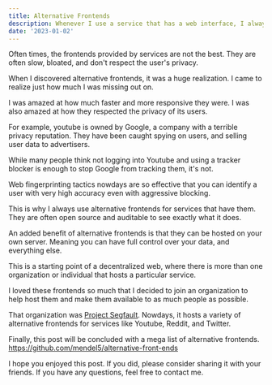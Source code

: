 ```yaml
---
title: Alternative Frontends
description: Whenever I use a service that has a web interface, I always try to find an alternative frontend for it. Here's why.
date: '2023-01-02'
---
```


Often times, the frontends provided by services are not the best. They are often slow, bloated, and don't respect the user's privacy. 

When I discovered alternative frontends, it was a huge realization. I came to realize just how much I was missing out on.

I was amazed at how much faster and more responsive they were. I was also amazed at how they respected the privacy of its users.

For example, youtube is owned by Google, a company with a terrible privacy reputation. They have been caught spying on users, and selling user data to advertisers.

While many people think not logging into Youtube and using a tracker blocker is enough to stop Google from tracking them, it's not.

Web fingerprinting tactics nowdays are so effective that you can identify a user with very high accuracy even with aggressive blocking.

This is why I always use alternative frontends for services that have them. They are often open source and auditable to see exactly what it does.

An added benefit of alternative frontends is that they can be hosted on your own server. Meaning you can have full control over your data, and everything else.

This is a starting point of a decentralized web, where there is more than one organization or individual that hosts a particular service. 

I loved these frontends so much that I decided to join an organization to help host them and make them available to as much people as possible. 

That organization was <a href="https://projectsegfau.lt"><u>Project Segfault</u></a>. Nowdays, it hosts a variety of alternative frontends for services like Youtube, Reddit, and Twitter.

Finally, this post will be concluded with a mega list of alternative frontends. <u>https://github.com/mendel5/alternative-front-ends</u>

I hope you enjoyed this post. If you did, please consider sharing it with your friends. If you have any questions, feel free to contact me.